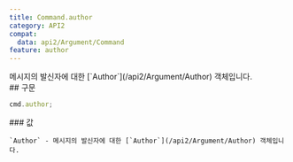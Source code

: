 ```yaml
---
title: Command.author
category: API2
compat:
  data: api2/Argument/Command
feature: author
---
```


<Section>
  메시지의 발신자에 대한 [`Author`](/api2/Argument/Author) 객체입니다.
</Section>
<Section>
  ## 구문

  ~~~js
  cmd.author;
  ~~~

  <Section>
    ### 값

    `Author` - 메시지의 발신자에 대한 [`Author`](/api2/Argument/Author) 객체입니다.
  </Section>
</Section>